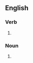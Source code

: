==English==

===Verb===
{{head|en|verb form}}

# {{en-third-person singular of|bamboozle}}

===Noun===
{{head|en|noun form}}

# {{plural of|en|bamboozle}}
